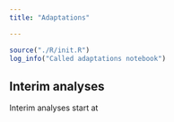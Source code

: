 ```yaml
---
title: "Adaptations"

---
```


```r
source("./R/init.R")
log_info("Called adaptations notebook")
```



## Interim analyses

Interim analyses start at 